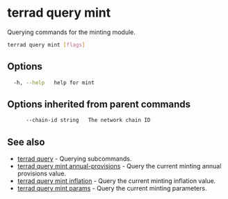 # terrad query mint

Querying commands for the minting module. 

```sh Terrad
terrad query mint [flags]
```

## Options

```sh Terrad
  -h, --help   help for mint
```

## Options inherited from parent commands

```sh Terrad
      --chain-id string   The network chain ID
```

## See also

* [terrad query](./terrad_query.mdx)	 - Querying subcommands.
* [terrad query mint annual-provisions](./terrad_query_mint_annual-provisions.mdx)	 - Query the current minting annual provisions value.
* [terrad query mint inflation](./terrad_query_mint_inflation.mdx)	 - Query the current minting inflation value.
* [terrad query mint params](./terrad_query_mint_params.mdx)	 - Query the current minting parameters.


